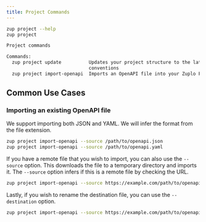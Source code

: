 ```yaml
---
title: Project Commands
---
```


```bash
zup project --help
zup project

Project commands

Commands:
  zup project update          Updates your project structure to the latest
                              conventions
  zup project import-openapi  Imports an OpenAPI file into your Zuplo Project

```

## Common Use Cases

### Importing an existing OpenAPI file

We support importing both JSON and YAML. We will infer the format from the file
extension.

```bash
zup project import-openapi --source /path/to/openapi.json
zup project import-openapi --source /path/to/openapi.yaml
```

If you have a remote file that you wish to import, you can also use the
`--source` option. This downloads the file to a temporary directory and imports
it. The `--source` option infers if this is a remote file by checking the URL.

```bash
zup project import-openapi --source https://example.com/path/to/openapi.json
```

Lastly, if you wish to rename the destination file, you can use the
`--destination` option.

```bash
zup project import-openapi --source https://example.com/path/to/openapi.json --destination new-name
```

